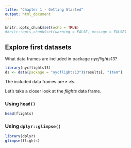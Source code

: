 ```yaml
---
title: "Chapter 1 - Getting Started"
output: html_document
---
```


```r
knitr::opts_chunk$set(echo = TRUE)
#knitr::opts_chunk$set(warning = FALSE, message = FALSE)
```

## Explore first datasets

What data frames are included in package *nycflights13*?

```r
library(nycflights13)
ds <- data(package = "nycflights13")$results[, "Item"]
```

The included data frames are **`r ds`**.

Let's take a closer look at the *flights* data frame.

### Using `head()`

```r
head(flights)
```

### Using `dplyr::glimpse()`

```r
library(dplyr)
glimpse(flights)
```


